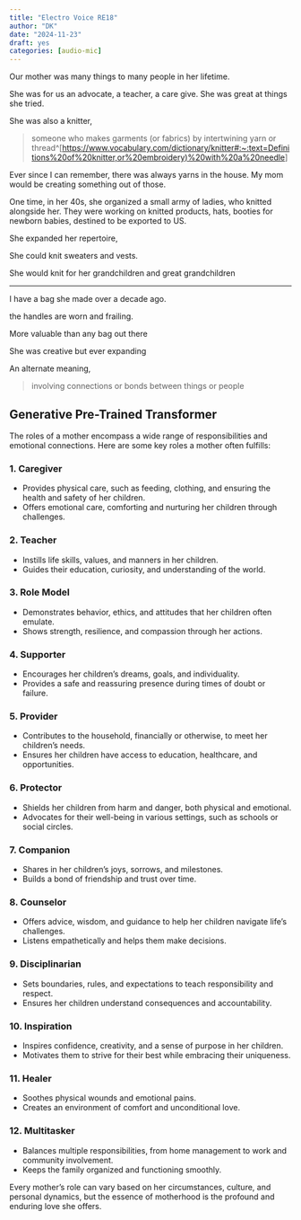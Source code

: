 ```yaml
---
title: "Electro Voice RE18"
author: "DK"
date: "2024-11-23"
draft: yes
categories: [audio-mic]
---
```


Our mother was many things to many people in her lifetime.

She was for us an advocate, a teacher, a care give. She was great at things she tried.

She was also a knitter,

> someone who makes garments (or fabrics) by intertwining yarn or thread\^\[<https://www.vocabulary.com/dictionary/knitter#:~:text=Definitions%20of%20knitter,or%20embroidery)%20with%20a%20needle>\]

Ever since I can remember, there was always yarns in the house. My mom would be creating something out of those.

One time, in her 40s, she organized a small army of ladies, who knitted alongside her. They were working on knitted products, hats, booties for newborn babies, destined to be exported to US.

She expanded her repertoire,

She could knit sweaters and vests.

She would knit for her grandchildren and great grandchildren

------------------------------------------------------------------------

I have a bag she made over a decade ago.

the handles are worn and frailing.

More valuable than any bag out there

She was creative but ever expanding

An alternate meaning,

> involving connections or bonds between things or people

## Generative Pre-Trained Transformer

The roles of a mother encompass a wide range of responsibilities and emotional connections. Here are some key roles a mother often fulfills:

### 1. **Caregiver**

-   Provides physical care, such as feeding, clothing, and ensuring the health and safety of her children.\
-   Offers emotional care, comforting and nurturing her children through challenges.

### 2. **Teacher**

-   Instills life skills, values, and manners in her children.\
-   Guides their education, curiosity, and understanding of the world.

### 3. **Role Model**

-   Demonstrates behavior, ethics, and attitudes that her children often emulate.\
-   Shows strength, resilience, and compassion through her actions.

### 4. **Supporter**

-   Encourages her children's dreams, goals, and individuality.\
-   Provides a safe and reassuring presence during times of doubt or failure.

### 5. **Provider**

-   Contributes to the household, financially or otherwise, to meet her children’s needs.\
-   Ensures her children have access to education, healthcare, and opportunities.

### 6. **Protector**

-   Shields her children from harm and danger, both physical and emotional.\
-   Advocates for their well-being in various settings, such as schools or social circles.

### 7. **Companion**

-   Shares in her children’s joys, sorrows, and milestones.\
-   Builds a bond of friendship and trust over time.

### 8. **Counselor**

-   Offers advice, wisdom, and guidance to help her children navigate life’s challenges.\
-   Listens empathetically and helps them make decisions.

### 9. **Disciplinarian**

-   Sets boundaries, rules, and expectations to teach responsibility and respect.\
-   Ensures her children understand consequences and accountability.

### 10. **Inspiration**

-   Inspires confidence, creativity, and a sense of purpose in her children.\
-   Motivates them to strive for their best while embracing their uniqueness.

### 11. **Healer**

-   Soothes physical wounds and emotional pains.\
-   Creates an environment of comfort and unconditional love.

### 12. **Multitasker**

-   Balances multiple responsibilities, from home management to work and community involvement.\
-   Keeps the family organized and functioning smoothly.

Every mother’s role can vary based on her circumstances, culture, and personal dynamics, but the essence of motherhood is the profound and enduring love she offers.
